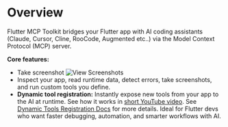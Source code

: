 # Overview

Flutter MCP Toolkit bridges your Flutter app with AI coding assistants (Claude, Cursor, Cline, RooCode, Augmented etc..) via the Model Context Protocol (MCP) server.

**Core features:**

- Take screenshot
  ![View Screenshots](docs/view_screenshots.gif)
- Inspect your app, read runtime data, detect errors, take screenshots, and run custom tools you define.
- **Dynamic tool registration:** Instantly expose new tools from your app to the AI at runtime. See how it works in [short YouTube video](https://www.youtube.com/watch?v=Qog3x2VcO98). See [Dynamic Tools Registration Docs](https://github.com/Arenukvern/mcp_flutter/blob/main/QUICK_START.md#dynamic-tools-registration) for more details.
  Ideal for Flutter devs who want faster debugging, automation, and smarter workflows with AI.
